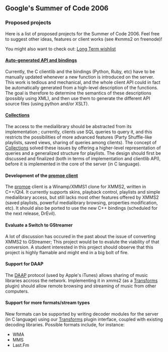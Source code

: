 == Google's Summer of Code 2006 ==

=== Proposed projects ===

Here is a list of proposed projects for the Summer of Code 2006.  Feel free to suggest other ideas, features or client works (see #xmms2 on freenode)!

You might also want to check out: 
[http://bugs.xmms2.xmms.se/view.php?id=520 Long Term wishlist]


==== [[Generated IPC | Auto-generated API and bindings]] ====

Currently, the C clientlib and the bindings (Python, Ruby, etc) have to be manually updated whenever a new function is introduced on the server. This work is tedious and mechanical, and the whole client API could in fact be automatically generated from a high-level description of the functions. The goal is therefore to determine the semantics of these descriptions (possibly using XML), and then use them to generate the different API source files (using python and/or XSLT).

==== [[Collections]] ====

The access to the medialibrary should be abstracted from its implementation ; currently, clients use SQL queries to query it, and this restricts the possibilities of more advanced features (Party Shuffle-like playlists, saved views, sharing of queries among clients). The concept of [[Collections]] solved these issues by offering a higher-level representation of queries and a generalized structure for playlists. The design should first be discussed and finalized (both in terms of implementation and clientlib API), before it is implemented in the core of the server (in C language).

==== Development of the [[Client:Promoe | promoe client]] ====

The [[Client:Promoe | promoe]] client is a Winamp/XMMS1 clone for XMMS2, written in C++/Qt4.  It currently supports skins, playback control, playlists and simple medialibrary access, but still lacks most other features offered by XMMS2 (saved playlists, powerful medialibrary browsing, properties modification, etc). It should also be ported to use the new C++ bindings (scheduled for the next release, DrEvil).

==== Evaluate a Switch to GStreamer ====

A lot of discussion has occured in the past about the issue of converting XMMS2 to GStreamer; This project would be to evalute the viability of that conversion. A student interested in this project should observe that this project is  highly flamable and might end in a  big bolt of fire.

==== Support for DAAP ====

The [http://daap.sourceforge.net/ DAAP] protocol (used by Apple's iTunes) allows sharing of music libraries accross the network. Implementing it in xmms2 (as a [[Transforms]] plugin) should allow remote browsing and streaming of music from other computers.

==== Support for more formats/stream types ====

New formats can be supported by writing decoder modules for the server (in C language) using our [[Transforms]] plugin interface, coupled with existing decoding libraries. Possible formats include, for instance:
* WMA
* MMS
* Last.Fm